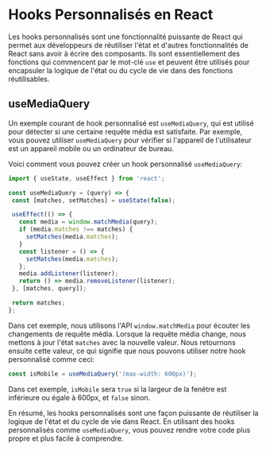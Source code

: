 # Hooks Personnalisés en React

Les hooks personnalisés sont une fonctionnalité puissante de React qui permet aux développeurs de réutiliser l'état et d'autres fonctionnalités de React sans avoir à écrire des composants. Ils sont essentiellement des fonctions qui commencent par le mot-clé `use` et peuvent être utilisés pour encapsuler la logique de l'état ou du cycle de vie dans des fonctions réutilisables.

## useMediaQuery

Un exemple courant de hook personnalisé est `useMediaQuery`, qui est utilisé pour détecter si une certaine requête média est satisfaite. Par exemple, vous pouvez utiliser `useMediaQuery` pour vérifier si l'appareil de l'utilisateur est un appareil mobile ou un ordinateur de bureau.

Voici comment vous pouvez créer un hook personnalisé `useMediaQuery`:

```javascript
import { useState, useEffect } from 'react';

const useMediaQuery = (query) => {
 const [matches, setMatches] = useState(false);

 useEffect(() => {
   const media = window.matchMedia(query);
   if (media.matches !== matches) {
     setMatches(media.matches);
   }
   const listener = () => {
     setMatches(media.matches);
   };
   media.addListener(listener);
   return () => media.removeListener(listener);
 }, [matches, query]);

 return matches;
};
```

Dans cet exemple, nous utilisons l'API `window.matchMedia` pour écouter les changements de requête média. Lorsque la requête média change, nous mettons à jour l'état `matches` avec la nouvelle valeur. Nous retournons ensuite cette valeur, ce qui signifie que nous pouvons utiliser notre hook personnalisé comme ceci:

```javascript
const isMobile = useMediaQuery('(max-width: 600px)');
```

Dans cet exemple, `isMobile` sera `true` si la largeur de la fenêtre est inférieure ou égale à 600px, et `false` sinon.

En résumé, les hooks personnalisés sont une façon puissante de réutiliser la logique de l'état et du cycle de vie dans React. En utilisant des hooks personnalisés comme `useMediaQuery`, vous pouvez rendre votre code plus propre et plus facile à comprendre.